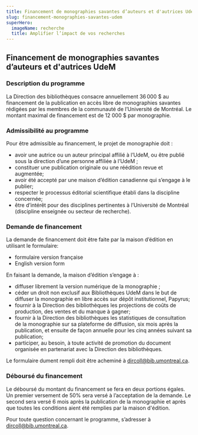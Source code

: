 ```yaml
---
title: Financement de monographies savantes d’auteurs et d'autrices UdeM
slug: financement-monographies-savantes-udem
superHero:
  imageName: recherche
  title: Amplifier l’impact de vos recherches
---
```


## Financement de monographies savantes d’auteurs et d'autrices UdeM

### Description du programme

La Direction des bibliothèques consacre annuellement 36 000 $ au financement de la publication en accès libre de monographies savantes rédigées par les membres de la communauté de l’Université de Montréal. Le montant maximal de financement est de 12 000 $ par monographie.

### Admissibilité au programme

Pour être admissible au financement, le projet de monographie doit :

- avoir une autrice ou un auteur principal affilié à l’UdeM, ou être publié sous la direction d’une personne affiliée à l’UdeM ;
- constituer une publication originale ou une réédition revue et augmentée;
- avoir été accepté par une maison d’édition canadienne qui s’engage à le publier;
- respecter le processus éditorial scientifique établi dans la discipline concernée;
- être d’intérêt pour des disciplines pertinentes à l’Université de Montréal (discipline enseignée ou secteur de recherche).

### Demande de financement

La demande de financement doit être faite par la maison d’édition en utilisant le formulaire:

- <Link to="/recherche/diffuser/formulaire-demande-financement.pdf">formulaire version française</Link>
- <Link to="/recherche/diffuser/proposal-form.pdf">English version form</Link>

En faisant la demande, la maison d’édition s’engage à :

- diffuser librement la version numérique de la monographie ;
- céder un droit non exclusif aux Bibliothèques UdeM dans le but de diffuser la monographie en libre accès sur dépôt institutionnel, Papyrus;
- fournir à la Direction des bibliothèques les projections de coûts de production, des ventes et du manque à gagner;
- fournir à la Direction des bibliothèques les statistiques de consultation de la monographie sur sa plateforme de diffusion, six mois après la publication, et ensuite de façon annuelle pour les cinq années suivant sa publication;
- participer, au besoin, à toute activité de promotion du document organisée en partenariat avec la Direction des bibliothèques.

Le formulaire dument rempli doit être acheminé à <Link to="mailto:dircoll@bib.umontreal.ca">dircoll@bib.umontreal.ca</Link>.

### Déboursé du financement

Le déboursé du montant du financement se fera en deux portions égales. Un premier versement de 50% sera versé à l’acceptation de la demande. Le second sera versé 6 mois après la publication de la monographie et après que toutes les conditions aient été remplies par la maison d'édition.

Pour toute question concernant le programme, s’adresser à <Link to="mailto:dircoll@bib.umontreal.ca">dircoll@bib.umontreal.ca</Link>.
